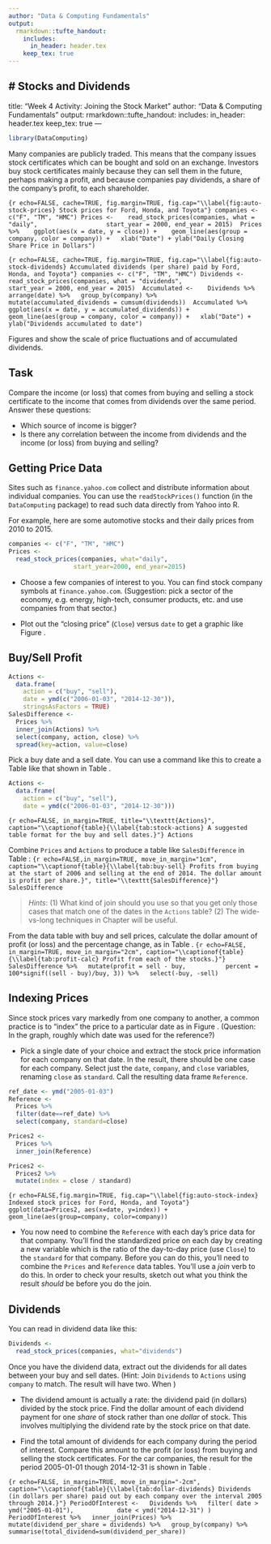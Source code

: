```yaml
---
author: "Data & Computing Fundamentals"
output:
  rmarkdown::tufte_handout:
    includes:
      in_header: header.tex
    keep_tex: true
---
```


# Stocks and Dividends
---
title: "Week 4 Activity: Joining the Stock Market"
author: "Data & Computing Fundamentals"
output:
  rmarkdown::tufte_handout:
    includes:
      in_header: header.tex
    keep_tex: true
---

```r
library(DataComputing)
```

Many companies are publicly traded. \index{stocks}\index{dividends} This means that the company issues stock certificates which can be bought and sold on an exchange. Investors buy stock certificates mainly because they can sell them in the future, perhaps making a profit, and because companies pay dividends, a share of the company's profit, to each shareholder.




```{r echo=FALSE, cache=TRUE, fig.margin=TRUE, fig.cap="\\label{fig:auto-stock-prices} Stock prices for Ford, Honda, and Toyota"}
companies <- c("F", "TM", "HMC")
Prices <- 
  read_stock_prices(companies, what = "daily",
                  start_year = 2000, end_year = 2015) 
Prices %>% 
  ggplot(aes(x = date, y = close)) + 
  geom_line(aes(group = company, color = company)) +
  xlab("Date") + ylab("Daily Closing Share Price in Dollars") 
```

```{r echo=FALSE, cache=TRUE, fig.margin=TRUE, fig.cap="\\label{fig:auto-stock-dividends} Accumulated dividends (per share) paid by Ford, Honda, and Toyota"}
companies <- c("F", "TM", "HMC")
Dividends <- 
  read_stock_prices(companies, what = "dividends",
                  start_year = 2000, end_year = 2015) 
Accumulated <- 
  Dividends %>%
  arrange(date) %>%
  group_by(company) %>%
  mutate(accumulated_dividends = cumsum(dividends)) 
Accumulated %>%
  ggplot(aes(x = date, y = accumulated_dividends)) + 
  geom_line(aes(group = company, color = company)) +
  xlab("Date") + ylab("Dividends accumulated to date") 
```


Figures \ref{fig:auto-stock-prices} and \ref{fig:auto-stock-dividends} show the scale of price fluctuations and of accumulated dividends. 

## Task

Compare the income (or loss) that comes from buying and selling a stock certificate to the income that comes from dividends over the same period.  Answer these questions:

* Which source of income is bigger?  
* Is there any correlation between the income from dividends and the income (or loss) from buying and selling?


## Getting Price Data

Sites such as `finance.yahoo.com` collect and distribute information about individual companies. You can use the `readStockPrices()` function (in the `DataComputing` package) to read such data directly from Yahoo into R.

For example, here are some automotive stocks and their daily prices from 2010 to 2015.
```r
companies <- c("F", "TM", "HMC")
Prices <- 
  read_stock_prices(companies, what="daily",
                  start_year=2000, end_year=2015) 
```


* Choose a few companies of interest to you.  You can find stock company symbols at `finance.yahoo.com`.  (Suggestion: pick a sector of the economy, e.g. energy, high-tech, consumer products, etc. and use companies from that sector.)

* Plot out the "closing price" (`Close`) versus `date` to get a graphic like Figure \ref{fig:auto-stock-prices}.

## Buy/Sell Profit

```r
Actions <- 
  data.frame(
    action = c("buy", "sell"),
    date = ymd(c("2006-01-03", "2014-12-30")),
    stringsAsFactors = TRUE)
SalesDifference <-
  Prices %>%
  inner_join(Actions) %>%
  select(company, action, close) %>%
  spread(key=action, value=close)
```



Pick a buy date and a sell date. You can use a command like this to create a Table like that shown in Table \ref{tab:stock-actions}. 
```r
Actions <- 
  data.frame(
    action = c("buy", "sell"),
    date = ymd(c("2006-01-03", "2014-12-30")))
```

```{r echo=FALSE, in_margin=TRUE, title="\\texttt{Actions}", caption="\\captionof{table}{\\label{tab:stock-actions} A suggested table format for the buy and sell dates.}"}
Actions
```

Combine `Prices` and `Actions` to produce a table like `SalesDifference` in Table \ref{tab:buy-sell}:
```{r echo=FALSE,in_margin=TRUE, move_in_margin="1cm", caption="\\captionof{table}{\\label{tab:buy-sell} Profits from buying at the start of 2006 and selling at the end of 2014. The dollar amount is profit per share.}", title="\\texttt{SalesDifference}"}
SalesDifference
```

> *Hints*: (1) What kind of join should you use so that you get only those cases that match one of the dates in the `Actions` table? (2) The wide-vs-long techniques in Chapter \ref{chap:wide-long} will be useful.

From the data table with buy and sell prices, calculate the dollar amount of profit (or loss) and the percentage change, as in Table \ref{tab:profit-calc}.
```{r echo=FALSE, in_margin=TRUE, move_in_margin="2cm", caption="\\captionof{table}{\\label{tab:profit-calc} Profit from each of the stocks.}"}
SalesDifference %>%
  mutate(profit = sell - buy, 
         percent = 100*signif((sell - buy)/buy, 3)) %>%
  select(-buy, -sell)
```


## Indexing Prices

Since stock prices vary markedly from one company to another, a common practice is to "index" the price to a particular date as in Figure \ref{fig:auto-stock-index}.  (Question: In the graph, roughly which date was used for the reference?)

* Pick a single date of your choice and extract the stock price information for each company on that date.  In the result, there should be one case for each company. Select just the `date`, `company`, and `close` variables, renaming `close` as `standard`.  Call the resulting data frame `Reference`.

```r
ref_date <- ymd("2005-01-03")
Reference <-
  Prices %>% 
  filter(date==ref_date) %>%
  select(company, standard=close)
```

```r
Prices2 <- 
  Prices %>%
  inner_join(Reference)
```

```r
Prices2 <-
  Prices2 %>%
  mutate(index = close / standard)
```


```{r echo=FALSE,fig.margin=TRUE, fig.cap="\\label{fig:auto-stock-index} Indexed stock prices for Ford, Honda, and Toyota"}
ggplot(data=Prices2, aes(x=date, y=index)) + 
  geom_line(aes(group=company, color=company))
```


* You now need to combine the `Reference` with each day's price data for that company.  You'll find the standardized price on each day by creating a new variable which is the ratio of the day-to-day price (use `Close`) to the `standard` for that company.  Before you can do this, you'll need to combine the `Prices` and `Reference` data tables. You'll use a *join* verb to do this.  In order to check your results, sketch out what you think the result *should* be before you do the join.



## Dividends

You can read in dividend data like this:

```r
Dividends <- 
  read_stock_prices(companies, what="dividends") 
```

Once you have the dividend data, extract out the dividends for all dates between your buy and sell dates. (Hint: Join `Dividends` to `Actions` using `company` to match.  The result will have two. When )

* The dividend amount is actually a rate: the dividend paid (in dollars) divided by the stock price.  Find the dollar amount of each dividend payment for one *share* of stock rather than one *dollar* of stock.  This involves multiplying the dividend rate by the stock price on that date.

* Find the total amount of dividends for each company during the period of interest.  Compare this amount to the profit (or loss) from buying and selling the stock certificates.  For the car companies, the result for the period 2005-01-01 though 2014-12-31 is shown in Table \ref{tab:dollar-dividends}.

```{r echo=FALSE, in_margin=TRUE, move_in_margin="-2cm", caption="\\captionof{table}{\\label{tab:dollar-dividends} Dividends (in dollars per share) paid out by each company over the interval 2005 through 2014.}"}
PeriodOfInterest <-
  Dividends %>%
  filter( date > ymd("2005-01-01"), 
          date < ymd("2014-12-31") )
PeriodOfInterest %>%
  inner_join(Prices) %>%
  mutate(dividend_per_share = dividends) %>%
  group_by(company) %>%
  summarise(total_dividend=sum(dividend_per_share)) 
```




